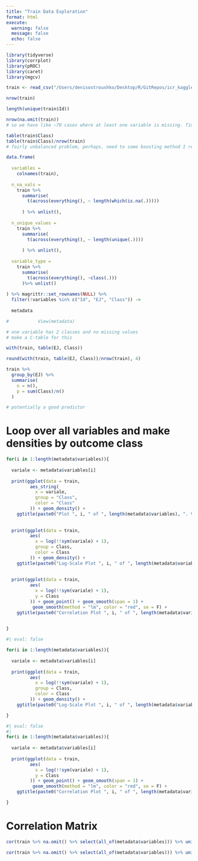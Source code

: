 ```yaml
---
title: "Train Data Exploration"
format: html
execute: 
  warning: false
  message: false
  echo: false 
---
```


```r
library(tidyverse)
library(corrplot)
library(pROC)
library(caret)
library(mgcv)
```

```r

train <- read_csv("/Users/denisostroushko/Desktop/R/GitRepos/icr_kaggle_2023/01 Data/true train.csv")

nrow(train)

length(unique(train$Id))

nrow(na.omit(train))
# so we have like ~70 cases where at least one variable is missing. Time to use IMPUTATION! 

table(train$Class)
table(train$Class)/nrow(train)
# fairly unbalanced problem, perhaps, need to some boosting method I reckon 

```

```r



data.frame(
  
  variables = 
    colnames(train), 
  
  n_na_vals = 
    train %>% 
      summarise(
        t(across(everything(), ~ length(which(is.na(.)))))
        
      ) %>% unlist(), 
  
  n_unique_values = 
    train %>% 
      summarise(
        t(across(everything(), ~ length(unique(.))))
        
      ) %>% unlist(), 
  
  variable_type = 
    train %>% 
      summarise(
        t(across(everything(), ~class(.)))
      )%>% unlist()
    
) %>% magrittr::set_rownames(NULL) %>% 
  filter(!variables %in% c("Id", "EJ", "Class")) -> 
  
  metadata 

#           View(metadata)

```

```r
# one variable has 2 classes and no missing values 
# make a C-table for this 

with(train, table(EJ, Class))

round(with(train, table(EJ, Class))/nrow(train), 4)

train %>% 
  group_by(EJ) %>% 
  summarise(
    n = n(), 
    p = sum(Class)/n()
  )

# potentially a good predictor
```

# Loop over all variables and make densities by outcome class 

```r

for(i in 1:length(metadata$variables)){
  
  variale <- metadata$variables[i]
  
  print(ggplot(data = train, 
         aes_string(
           x = variale, 
           group = "Class", 
           color = "Class"
         )) + geom_density() + 
    ggtitle(paste0("Plot ", i, " of ", length(metadata$variables), ". Varible:", variale)))
  
  
  print(ggplot(data = train, 
         aes(
           x = log(!!sym(variale) + 1), 
           group = Class, 
           color = Class
         )) + geom_density() +
    ggtitle(paste0("Log-Scale Plot ", i, " of ", length(metadata$variables), ". Varible:", variale)))
  
  
  print(ggplot(data = train, 
         aes(
           x = log(!!sym(variale) + 1), 
           y = Class
         )) + geom_point() + geom_smooth(span = 1) + 
          geom_smooth(method = "lm", color = "red", se = F) + 
    ggtitle(paste0("Correlation Plot ", i, " of ", length(metadata$variables), ". Varible:", variale)))

  
}

```
<!--
# Log Scale Plots 
--> 
```r
#| eval: false

for(i in 1:length(metadata$variables)){
  
  variale <- metadata$variables[i]
  
  print(ggplot(data = train, 
         aes(
           x = log(!!sym(variale) + 1), 
           group = Class, 
           color = Class
         )) + geom_density() +
    ggtitle(paste0("Log-Scale Plot ", i, " of ", length(metadata$variables), ". Varible:", variale)))

}

```

<!--
# Looking for correlations with Log transformed variables 
--> 
```r
#| eval: false
#| 
for(i in 1:length(metadata$variables)){
  
  variale <- metadata$variables[i]
  
  print(ggplot(data = train, 
         aes(
           x = log(!!sym(variale) + 1), 
           y = Class
         )) + geom_point() + geom_smooth(span = 1) + 
          geom_smooth(method = "lm", color = "red", se = F) + 
    ggtitle(paste0("Correlation Plot ", i, " of ", length(metadata$variables), ". Varible:", variale)))

}

```

# Correlation Matrix 

```r

cor(train %>% na.omit() %>% select(all_of(metadata$variables))) %>% unique() %>% sort() %>% .[.<1 & .>.5] 

cor(train %>% na.omit() %>% select(all_of(metadata$variables))) %>% unique() %>% sort() %>% .[.>-1 & .< -.1] 
```

